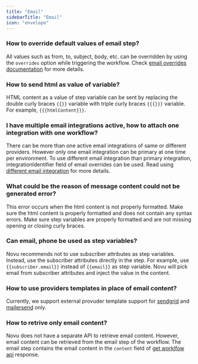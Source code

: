 ```yaml
---
title: "Email"
sidebarTitle: "Email"
icon: "envelope"
---
```


### How to override default values of email step?
All values such as from, to, subject, body, etc. can be overridden by using the `overrides` option while triggering the workflow. Check [email overrides documentation](/channels-and-providers/email/overview#sending-email-overrides) for more details.

### How to send html as value of variable? 
HTML content as a value of step variable can be sent by replacing the double curly braces `{{}}` variable with triple curly braces `{{{}}}` variable. For example, `{{{htmlContent}}}`.

### I have multiple email integrations active, how to attach one integration with one workflow?
There can be more than one active email integrations of same or different providers. However only one email integration can be primary at one time per environment. To use different email integration than primary integration, integrationIdentifier field of email overrides can be used. Read using [different email integration](/channels-and-providers/email/overview#using-different-email-integration) for more details.

### What could be the reason of message content could not be generated error?
This error occurs when the html content is not properly formatted. Make sure the html content is properly formatted and does not contain any syntax errors. Make sure step variables are properly formatted and are not missing opening or closing curly braces.

### Can email, phone be used as step variables?
Novu recommends not to use subscriber attributes as step variables. Instead, use the subscriber attributes directly in the step. For example, use `{{subscriber.email}}` instead of `{{email}}` as step variable. Novu will pick email from subscriber attributes and inject the value in the content.

### How to use providers templates in place of email content?
Currently, we support external provuder template support for [sendgrid](/channels-and-providers/email/sendgrid#using-sendgrid-template) and [mailersend](/channels-and-providers/email/mailersend#using-mailersend-template) only.

### How to retrive only email content?
Novu does not have a separate API to retrieve email content. However, email content can be retrieved from the email step of the workflow. The email step contains the email content in the `content` field of [get worklfow api](/api-reference/workflows/get-workflow) response.

<Snippet file="contact-support.mdx" />